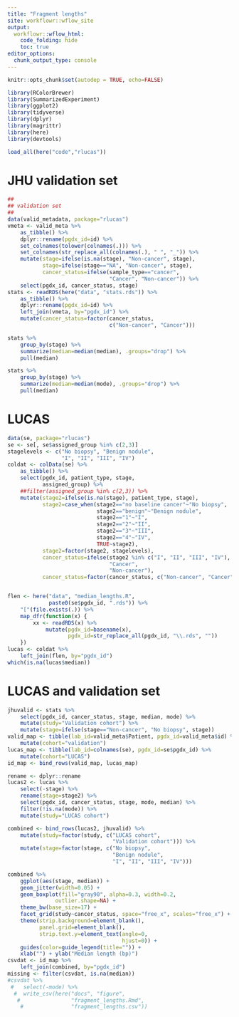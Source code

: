 ```yaml
---
title: "Fragment lengths"
site: workflowr::wflow_site
output:
  workflowr::wflow_html:
    code_folding: hide
    toc: true
editor_options:
  chunk_output_type: console
---
```



```r
knitr::opts_chunk$set(autodep = TRUE, echo=FALSE)
```


```r
library(RColorBrewer)
library(SummarizedExperiment)
library(ggplot2)
library(tidyverse)
library(dplyr)
library(magrittr)
library(here)
library(devtools)

load_all(here("code","rlucas"))

```

# JHU validation set

```r
##
## validation set
##
data(valid_metadata, package="rlucas")
vmeta <- valid_meta %>%
    as_tibble() %>%
    dplyr::rename(pgdx_id=id) %>%
    set_colnames(tolower(colnames(.))) %>%
    set_colnames(str_replace_all(colnames(.), " ", "_")) %>%
    mutate(stage=ifelse(is.na(stage), "Non-cancer", stage),
           stage=ifelse(stage=="NA", "Non-cancer", stage),
           cancer_status=ifelse(sample_type=="cancer",
                                "Cancer", "Non-cancer")) %>%
    select(pgdx_id, cancer_status, stage)
stats <- readRDS(here("data", "stats.rds")) %>%
    as_tibble() %>%
    dplyr::rename(pgdx_id=id) %>%
    left_join(vmeta, by="pgdx_id") %>%
    mutate(cancer_status=factor(cancer_status,
                                c("Non-cancer", "Cancer")))

stats %>%
    group_by(stage) %>%
    summarize(median=median(median), .groups="drop") %>%
    pull(median)

stats %>%
    group_by(stage) %>%
    summarize(median=median(mode), .groups="drop") %>%
    pull(median)
```

# LUCAS

```r
data(se, package="rlucas")
se <- se[, se$assigned_group %in% c(2,3)]
stagelevels <- c("No biopsy", "Benign nodule",
                 "I", "II", "III", "IV")
coldat <- colData(se) %>%
    as_tibble() %>%
    select(pgdx_id, patient_type, stage,
           assigned_group) %>%
    ##filter(assigned_group %in% c(2,3)) %>%
    mutate(stage2=ifelse(is.na(stage), patient_type, stage),
           stage2=case_when(stage2=="no baseline cancer"~"No biopsy",
                            stage2=="benign"~"Benign nodule",
                            stage2=="1"~"I",
                            stage2=="2"~"II",
                            stage2=="3"~"III",
                            stage2=="4"~"IV",
                            TRUE~stage2),
           stage2=factor(stage2, stagelevels),
           cancer_status=ifelse(stage2 %in% c("I", "II", "III", "IV"),
                                "Cancer",
                                "Non-cancer"),
           cancer_status=factor(cancer_status, c("Non-cancer", "Cancer")))


flen <- here("data", "median_lengths.R",
             paste0(se$pgdx_id, ".rds")) %>%
    "["(file.exists(.)) %>%
    map_dfr(function(x) {
        xx <- readRDS(x) %>%
            mutate(pgdx_id=basename(x),
                   pgdx_id=str_replace_all(pgdx_id, "\\.rds", ""))
    })
lucas <- coldat %>%
    left_join(flen, by="pgdx_id")
which(is.na(lucas$median))
```

# LUCAS and validation set

```r
jhuvalid <- stats %>%
    select(pgdx_id, cancer_status, stage, median, mode) %>%
    mutate(study="Validation cohort") %>%
    mutate(stage=ifelse(stage=="Non-cancer", "No biopsy", stage))
valid_map <- tibble(lab_id=valid_meta$Patient, pgdx_id=valid_meta$id) %>%
    mutate(cohort="validation")
lucas_map <- tibble(lab_id=colnames(se), pgdx_id=se$pgdx_id) %>%
    mutate(cohort="LUCAS")
id_map <- bind_rows(valid_map, lucas_map)

rename <- dplyr::rename
lucas2 <- lucas %>%
    select(-stage) %>%
    rename(stage=stage2) %>%
    select(pgdx_id, cancer_status, stage, mode, median) %>%
    filter(!is.na(mode)) %>%
    mutate(study="LUCAS cohort")

combined <- bind_rows(lucas2, jhuvalid) %>%
    mutate(study=factor(study, c("LUCAS cohort",
                                 "Validation cohort"))) %>%
    mutate(stage=factor(stage, c("No biopsy",
                                 "Benign nodule",
                                 "I", "II", "III", "IV")))
```

```r
combined %>%
    ggplot(aes(stage, median)) +
    geom_jitter(width=0.05) +
    geom_boxplot(fill="gray90", alpha=0.3, width=0.2,
               outlier.shape=NA) +
    theme_bw(base_size=17) +
    facet_grid(study~cancer_status, space="free_x", scales="free_x") +
    theme(strip.background=element_blank(),
          panel.grid=element_blank(),
          strip.text.y=element_text(angle=0,
                                    hjust=0)) +
    guides(color=guide_legend(title="")) +
    xlab("") + ylab("Median length (bp)")
csvdat <- id_map %>%
    left_join(combined, by="pgdx_id")
missing <- filter(csvdat, is.na(median))
#csvdat %>%
 #   select(-mode) %>%
  #  write_csv(here("docs", "figure",
   #                "fragment_lengths.Rmd",
    #               "fragment_lengths.csv"))
```
